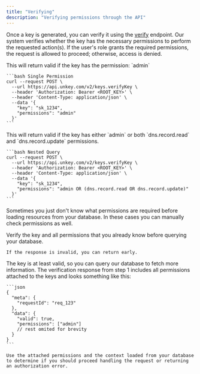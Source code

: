 ```yaml
---
title: "Verifying"
description: "Verifying permissions through the API"
---
```


Once a key is generated, you can verify it using the [verify](/api-reference/v2/keys/verify-api-key) endpoint. Our system verifies whether the key has the necessary permissions to perform the requested action(s). If the user's role grants the required permissions, the request is allowed to proceed; otherwise, access is denied.

<Tabs>
  <Tab title="Single Permission">
    This will return valid if the key has the permission: `admin`

    ```bash Single Permission
    curl --request POST \
      --url https://api.unkey.com/v2/keys.verifyKey \
      --header 'Authorization: Bearer <ROOT_KEY>' \
      --header 'Content-Type: application/json' \
      --data '{
        "key": "sk_1234",
        "permissions": "admin"
      }'
    ```
  </Tab>
  <Tab title="Nested Query">
    This will return valid if the key has either `admin` or both `dns.record.read` and `dns.record.update` permissions.

    ```bash Nested Query
    curl --request POST \
      --url https://api.unkey.com/v2/keys.verifyKey \
      --header 'Authorization: Bearer <ROOT_KEY>' \
      --header 'Content-Type: application/json' \
      --data '{
        "key": "sk_1234",
        "permissions": "admin OR (dns.record.read OR dns.record.update)"
      }'
    ```
  </Tab>
</Tabs>

Sometimes you just don't know what permissions are required before loading resources from your database.
In these cases you can manually check permissions as well.

<Steps>
  <Step title="Verify">
    Verify the key and all permissions that you already know before querying your database.

    If the response is invalid, you can return early.
  </Step>
  <Step title="Query your database">
    The key is at least valid, so you can query our database to fetch more information.
  </Step>
  <Step title="Verify Permissions">
    The verification response from step 1 includes all permissions attached to the keys and looks something like this:

    ```json
    {
      "meta": {
      	"requestId": "req_123"
      },
      "data": {
       	"valid": true,
    	"permissions": ["admin"]
    	// rest omited for brevity
      }
    }
    ```

    Use the attached permissions and the context loaded from your database to determine if you should proceed handling the request or returning an authorization error.
  </Step>
</Steps>